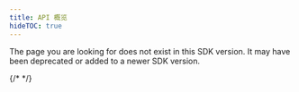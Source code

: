 ```yaml
---
title: API 概览
hideTOC: true
---
```



<RedirectNotification>
  The page you are looking for does not exist in this SDK version. It may have been deprecated or
  added to a newer SDK version.
</RedirectNotification>

{/* <ApiOverviewTable version="unversioned" showNoMetaApi={true} /> */}
